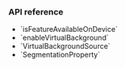 <PlatformWrapper platform='android'>

### API reference

- <Link to="{{global.API_REF_ANDROID_ROOT}}/class_irtcengine.html#api_irtcengine_isfeatureavailableondevice">`isFeatureAvailableOnDevice`</Link>

- <Link to="{{global.API_REF_ANDROID_ROOT}}/class_irtcengine.html#api_irtcengine_enablevirtualbackground">`enableVirtualBackground`</Link>

- <Link to="{{global.API_REF_ANDROID_ROOT}}/class_virtualbackgroundsource.html">`VirtualBackgroundSource`</Link>

- <Link to="{{global.API_REF_ANDROID_ROOT}}/rtc_api_data_type.html#class_segmentationproperty">`SegmentationProperty`</Link>

</PlatformWrapper>